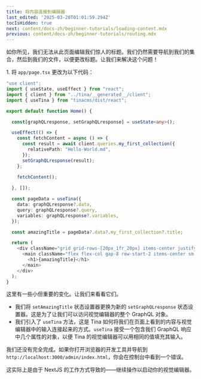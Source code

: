 ```yaml
---
title: 将内容连接到编辑器
last_edited: '2025-03-28T01:01:59.294Z'
tocIsHidden: true
next: content/docs-zh/beginner-tutorials/loading-content.mdx
previous: content/docs-zh/beginner-tutorials/routing.mdx
---
```


如你所见，我们无法从此页面编辑我们惊人的标题。我们仍然需要导航到我们的集合，然后到我们的文件，以便更改标题。让我们来解决这个问题！

1\. 将 `app/page.tsx` 更改为以下代码：

```typescript
"use client";
import { useState, useEffect } from "react";
import { client } from "../tina/__generated__/client";
import { useTina } from "tinacms/dist/react";

export default function Home() {

  const[graphQLresponse, setGraphQLresponse] = useState<any>();

  useEffect(() => {
    const fetchContent = async () => {
      const result = await client.queries.my_first_collection({
        relativePath: "Hello-World.md",
      });
      setGraphQLresponse(result);
    };

    fetchContent();
    
  }, []);

  const pageData = useTina({
    data: graphQLresponse?.data,
    query: graphQLresponse?.query,
    variables: graphQLresponse?.variables,
  });

  const amazingTitle = pageData?.data?.my_first_collection?.title;

  return (
    <div className="grid grid-rows-[20px_1fr_20px] items-center justify-items-center min-h-screen p-8 pb-20 gap-16 sm:p-20 font-(family-name:--font-geist-sans)">
      <main className="flex flex-col gap-8 row-start-2 items-center sm:items-start">
        <h1>{amazingTitle}</h1>
      </main>
    </div>
  );
}
```

这里有一些小但重要的变化。让我们来看看它们。

* 我们将 `setAmazingTitle` 状态设置器更换为新的 `setGraphQLresponse` 状态设置器。这是为了让我们可以访问视觉编辑器的整个 GraphQL 对象。
* 我们引入了 `useTina` 方法，这是 Tina 如何将我们在页面上看到的内容与视觉编辑器中的输入连接起来的方式。`useTina` 接受一个包含我们 GraphQL 响应中几个属性的对象，以便 Tina 的视觉编辑器可以用相同的值填充其输入。

我们还没有完全完成。如果你打开浏览器的开发工具并导航到 `http://localhost:3000/admin/index.html`，你会在控制台中看到一个错误。

这实际上是由于 NextJS 的工作方式导致的——继续操作以启动你的视觉编辑器。